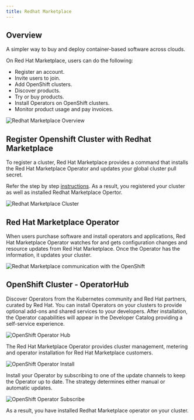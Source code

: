 ```yaml
---
title: Redhat Marketplace
---
```



<PageDescription>


</PageDescription>

## Overview 
A simpler way to buy and deploy container-based software across clouds. 

On Red Hat Marketplace, users can do the following:
- Register an account.
- Invite users to join.
- Add OpenShift clusters.
- Discover products.
- Try or buy products.
- Install Operators on OpenShift clusters.
- Monitor product usage and pay invoices.

![Redhat Marketplace Overview](/images/rhmoverview.png)

## Register Openshift Cluster with Redhat Marketplace

To register a cluster, Red Hat Marketplace provides a command that installs the Red Hat Marketplace Operator and updates your global cluster pull secret.

Refer the step by step [instructions](https://marketplace.redhat.com/en-us/documentation/clusters#register-openshift-cluster-with-red-hat-marketplace). As a result, you registered your cluster as well as installed Redhat Marketplace Opertor.

![Redhat Marketplace Cluster](/images/rhmclusters.png)


## Red Hat Marketplace Operator

When users purchase software and install operators and applications, Red Hat Marketplace Operator watches for and gets configuration changes and resource updates from Red Hat Marketplace. Once the Operator has the information, it updates your cluster.

![Redhat Marketplace communication with the OpenShift](/images/rhmcommunication.png)

## OpenShift Cluster - OperatorHub

Discover Operators from the Kubernetes community and Red Hat partners, curated by Red Hat. You can install Operators on your clusters to provide optional add-ons and shared services to your developers. After installation, the Operator capabilities will appear in the Developer Catalog providing a self-service experience.

![OpenShift Operator Hub ](/images/rhmconsole.png)

The Red Hat Marketplace Operator provides cluster management, metering and operator installation for Red Hat Marketplace customers.

![OpenShift Operator Install ](/images/rhminstall.png)

Install your Operator by subscribing to one of the update channels to keep the Operator up to date. The strategy determines either manual or automatic updates.

![OpenShift Operator Subscribe ](/images/rhmsubscribe.png)

As a result, you have installed Redhat Marketplace operator on your cluster.


